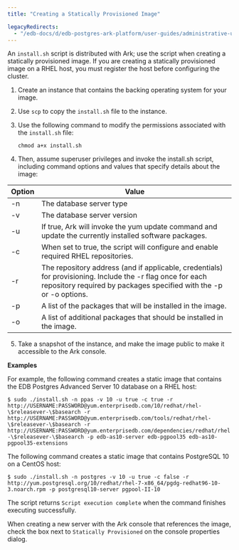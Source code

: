 ```yaml
---
title: "Creating a Statically Provisioned Image"

legacyRedirects:
  - "/edb-docs/d/edb-postgres-ark-platform/user-guides/administrative-users-guide/3.5/ark_statically_provisioned.html"
---
```


<div id="ark_statically_provisioned" class="registered_link"></div>

An `install.sh` script is distributed with Ark; use the script when creating a statically provisioned image. If you are creating a statically provisioned image on a RHEL host, you must register the host before configuring the cluster.

1.  Create an instance that contains the backing operating system for your image.

2.  Use `scp` to copy the `install.sh` file to the instance.

3.  Use the following command to modify the permissions associated with the `install.sh` file:

    ```
    chmod a+x install.sh
    ```

4.  Then, assume superuser privileges and invoke the install.sh script, including command options and values that specify details about the image:

| Option | Value                                                                                                                                                                            |
| ------ | -------------------------------------------------------------------------------------------------------------------------------------------------------------------------------- |
| -n     | The database server type                                                                                                                                                         |
| -v     | The database server version                                                                                                                                                      |
| -u     | If true, Ark will invoke the yum update command and update the currently installed software packages.                                                                            |
| -c     | When set to true, the script will configure and enable required RHEL repositories.                                                                                               |
| -r     | The repository address (and if applicable, credentials) for provisioning. Include the -r flag once for each repository required by packages specified with the -p or -o options. |
| -p     | A list of the packages that will be installed in the image.                                                                                                                      |
| -o     | A list of additional packages that should be installed in the image.                                                                                                             |

5.  Take a snapshot of the instance, and make the image public to make it accessible to the Ark console.

**Examples**

For example, the following command creates a static image that contains the EDB Postgres Advanced Server 10 database on a RHEL host:

`$ sudo ./install.sh -n ppas -v 10 -u true -c true -r http://USERNAME:PASSWORD@yum.enterprisedb.com/10/redhat/rhel-\$releasever-\$basearch -r http://USERNAME:PASSWORD@yum.enterprisedb.com/tools/redhat/rhel-\$releasever-\$basearch -r http://USERNAME:PASSWORD@yum.enterprisedb.com/dependencies/redhat/rhel-\$releasever-\$basearch -p edb-as10-server edb-pgpool35 edb-as10-pgpool35-extensions`

The following command creates a static image that contains PostgreSQL 10 on a CentOS host:

`$ sudo ./install.sh -n postgres -v 10 -u true -c false -r http://yum.postgresql.org/10/redhat/rhel-7-x86_64/pgdg-redhat96-10-3.noarch.rpm -p postgresql10-server pgpool-II-10`

The script returns `Script execution complete` when the command finishes executing successfully.

When creating a new server with the Ark console that references the image, check the box next to `Statically Provisioned` on the console properties dialog.
